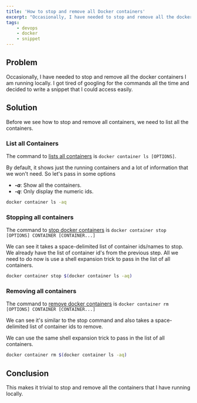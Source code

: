 ```yaml
---
title: 'How to stop and remove all Docker containers'
excerpt: "Occasionally, I have needed to stop and remove all the docker containers I am running locally. Let's see how we can do it easily."
tags:
    - devops
    - docker
    - snippet
---
```


## Problem

Occasionally, I have needed to stop and remove all the docker containers I am running locally. I got tired of googling for the commands all the time and decided to write a snippet that I could access easily.

## Solution

Before we see how to stop and remove all containers, we need to list all the containers.

### List all Containers

The command to [lists all containers](https://docs.docker.com/engine/reference/commandline/container_ls/) is `docker container ls [OPTIONS]`.

By default, it shows just the running containers and a lot of information that we won't need. So let's pass in some options

-   **_-a_**: Show all the containers.
-   **_-q_**: Only display the numeric ids.

```bash
docker container ls -aq
```

### Stopping all containers

The command to [stop docker containers](https://docs.docker.com/engine/reference/commandline/container_stop/) is `docker container stop [OPTIONS] CONTAINER [CONTAINER...]`

We can see it takes a space-delimited list of container ids/names to stop. We already have the list of container id's from the previous step. All we need to do now is use a shell expansion trick to pass in the list of all containers.

```bash
docker container stop $(docker container ls -aq)
```

### Removing all containers

The command to [remove docker containers](https://docs.docker.com/engine/reference/commandline/container_rm/) is `docker container rm [OPTIONS] CONTAINER [CONTAINER...]`

We can see it's similar to the stop command and also takes a space-delimited list of container ids to remove.

We can use the same shell expansion trick to pass in the list of all containers.

```bash
docker container rm $(docker container ls -aq)
```

## Conclusion

This makes it trivial to stop and remove all the containers that I have running locally.
